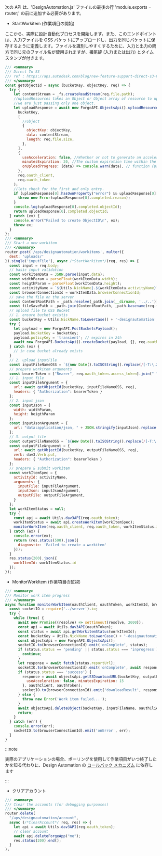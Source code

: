 次の API は、'DesignAutomation.js' ファイルの最後の行 'module.exports = router;' の前に追加する必要があります。

- StartWorkitem (作業項目の開始)

ここから、実際に設計自動化プロセスを開始します。また、このエンドポイントは、入力ファイルを OSS バケットにアップロードし、出力を同じバケットに保存するように定義します。ファイルを識別しやすくするために、入力と出力の両方で同じ元のファイル名が使用されますが、接尾辞 (入力または出力) とタイム スタンプが付きます。

```js title=routes/DesignAutomation.js
/// <summary>
/// Direct To S3
/// ref : https://aps.autodesk.com/blog/new-feature-support-direct-s3-migration-inputoutput-files-design-automation
/// </summary>
const getObjectId = async (bucketKey, objectKey, req) => {
  try {
    let contentStream = _fs.createReadStream(req.file.path);
    //uploadResources takes an Object or Object array of resource to uplaod with their parameters,
    //we are just passing only one object.
    let uploadResponse = await new ForgeAPI.ObjectsApi().uploadResources(
      bucketKey,
      [
        //object
        {
          objectKey: objectKey,
          data: contentStream,
          length: req.file.size,
        },
      ],
      {
        useAcceleration: false, //Whether or not to generate an accelerated signed URL
        minutesExpiration: 20, //The custom expiration time within the 1 to 60 minutes range, if not specified, default is 2 minutes
        onUploadProgress: (data) => console.warn(data), // function (progressEvent) => {}
      },
      req.oauth_client,
      req.oauth_token
    );
    //lets check for the first and only entry.
    if (uploadResponse[0].hasOwnProperty("error") && uploadResponse[0].error) {
      throw new Error(uploadResponse[0].completed.reason);
    }
    console.log(uploadResponse[0].completed.objectId);
    return uploadResponse[0].completed.objectId;
  } catch (ex) {
    console.error("Failed to create ObjectID\n", ex);
    throw ex;
  }
};
/// <summary>
/// Start a new workitem
/// </summary>
router.post('/aps/designautomation/workitems', multer({
  dest: 'uploads/'
}).single('inputFile'), async /*StartWorkitem*/(req, res) => {
  const input = req.body;
  // basic input validation
  const workItemData = JSON.parse(input.data);
  const widthParam = parseFloat(workItemData.width);
  const heigthParam = parseFloat(workItemData.height);
  const activityName = `${Utils.NickName}.${workItemData.activityName}`;
  const browserConnectionId = workItemData.browserConnectionId;
  // save the file on the server
  const ContentRootPath = _path.resolve(_path.join(__dirname, '../..'));
  const fileSavePath = _path.join(ContentRootPath, _path.basename(req.file.originalname));
  // upload file to OSS Bucket
  // 1. ensure bucket existis
  const bucketKey = Utils.NickName.toLowerCase() + '-designautomation';
  try {
    let payload = new ForgeAPI.PostBucketsPayload();
    payload.bucketKey = bucketKey;
    payload.policyKey = 'transient'; // expires in 24h
    await new ForgeAPI.BucketsApi().createBucket(payload, {}, req.oauth_client, req.oauth_token);
  } catch (ex) {
    // in case bucket already exists
  }
  // 2. upload inputFile
  const inputFileNameOSS = `${new Date().toISOString().replace(/[-T:\.Z]/gm, '').substring(0, 14)}_input_${_path.basename(req.file.originalname)}`; // avoid overriding
  // prepare workitem arguments
  const bearerToken = ["Bearer", req.oauth_token.access_token].join(" ");
  // 1. input file
  const inputFileArgument = {
    url: await getObjectId(bucketKey, inputFileNameOSS, req),
    headers: { "Authorization": bearerToken }
  };
  // 2. input json
  const inputJson = {
    width: widthParam,
    height: heigthParam
  };
  const inputJsonArgument = {
    url: "data:application/json, " + JSON.stringify(inputJson).replace(/"/g, "'")
  };
  // 3. output file
  const outputFileNameOSS = `${new Date().toISOString().replace(/[-T:\.Z]/gm, '').substring(0, 14)}_output_${_path.basename(req.file.originalname)}`; // avoid overriding  
  const outputFileArgument = {
    url: await getObjectId(bucketKey, outputFileNameOSS, req),
    verb: dav3.Verb.put,
    headers: { "Authorization": bearerToken }
  };
  // prepare & submit workitem
  const workItemSpec = {
    activityId: activityName,
    arguments: {
      inputFile: inputFileArgument,
      inputJson: inputJsonArgument,
      outputFile: outputFileArgument,
    }
  };
  let workItemStatus = null;
  try {
    const api = await Utils.dav3API(req.oauth_token);
    workItemStatus = await api.createWorkItem(workItemSpec);
    monitorWorkItem(req.oauth_client, req.oauth_token, workItemStatus.id, browserConnectionId, outputFileNameOSS, inputFileNameOSS);
  } catch (ex) {
    console.error(ex);
    return (res.status(500).json({
      diagnostic: 'Failed to create a workitem'
    }));
  }
  res.status(200).json({
    workItemId: workItemStatus.id
  });
});
```

- MonitorWorkItem (作業項目の監視)

```js
/// <summary>
/// Monitor work item progress 
/// </summary>
async function monitorWorkItem(oauthClient, oauthToken, workItemId, browserConnectionId, outputFileName, inputFileName) {
  const socketIO = require('../server').io;
  try {
    while (true) {
      await new Promise((resolve) => setTimeout(resolve, 2000));
      const api = await Utils.dav3API(oauthToken);
      const status = await api.getWorkitemStatus(workItemId);
      const bucketKey = Utils.NickName.toLowerCase() + '-designautomation';
      const objectsApi = new ForgeAPI.ObjectsApi();
      socketIO.to(browserConnectionId).emit('onComplete', status);
      if (status.status == 'pending' || status.status === 'inprogress') {
        continue;
      }
      let response = await fetch(status.reportUrl);
      socketIO.to(browserConnectionId).emit('onComplete', await response.text());
      if (status.status === 'success') {
        response = await objectsApi.getS3DownloadURL(bucketKey, outputFileName, {
          useAcceleration: false, minutesExpiration: 15
        }, oauthClient, oauthToken);
        socketIO.to(browserConnectionId).emit('downloadResult', response.body.url);
      } else {
        throw new Error('Work item failed...');
      }
      await objectsApi.deleteObject(bucketKey, inputFileName, oauthClient, oauthToken);
      return;
    }
  } catch (err) {
    console.error(err);
    socketIO.to(browserConnectionId).emit('onError', err);
  }
}
```



:::note

実際のアプリケーションの場合、ポーリングを使用して作業項目がいつ終了したかを知る代わりに、Design Automation の [コールバック メカニズム](https://aps.autodesk.com/en/docs/design-automation/v3/developers_guide/callbacks/) に依存します


:::



- クリアアカウント

```js
/// <summary>
/// Clear the accounts (for debugging purpouses)
/// </summary>
router.delete(
  "/aps/designautomation/account",
  async (/*ClearAccount*/ req, res) => {
    let api = await Utils.dav3API(req.oauth_token);
    // clear account
    await api.deleteForgeApp("me");
    res.status(200).end();
  }
);
```
